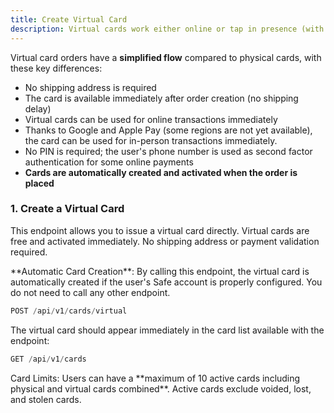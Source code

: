 ```yaml
---
title: Create Virtual Card
description: Virtual cards work either online or tap in presence (with Apple Pay and Google Pay).
--- 
```


Virtual card orders have a **simplified flow** compared to physical cards, with these key differences:

- No shipping address is required
- The card is available immediately after order creation (no shipping delay)
- Virtual cards can be used for online transactions immediately
- Thanks to Google and Apple Pay (some regions are not yet available), the card can be used for in-person transactions immediately.
- No PIN is required; the user's phone number is used as second factor authentication for some online payments
- **Cards are automatically created and activated when the order is placed**

### 1. Create a Virtual Card

This endpoint allows you to issue a virtual card directly. Virtual cards are free and activated immediately. No shipping address or payment validation required.

<Warning> 
**Automatic Card Creation**: By calling this endpoint, the virtual card is automatically created if the user's Safe account is properly configured. You do not need to call any other endpoint.
</Warning> 

```jsx
POST /api/v1/cards/virtual
  ```

The virtual card should appear immediately in the card list available with the endpoint:
```jsx
GET /api/v1/cards
```

<Note>
Card Limits: Users can have a **maximum of 10 active cards including physical and virtual cards combined**. Active cards exclude voided, lost, and stolen cards.
</Note>